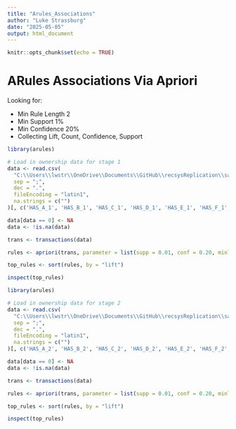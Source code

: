 ```yaml
---
title: "Arules_Associations"
author: "Luke Strassburg"
date: "2025-05-05"
output: html_document
---
```


```r
knitr::opts_chunk$set(echo = TRUE)
```

# ARules Associations Via Apriori

Looking for:

- Min Rule Length 2
- Min Support 1%
- Min Confidence 20%
- Collecting Lift, Count, Confidence, Support

```r
library(arules)

# Load in ownership data for stage 1
data <- read.csv(
  "C:\\Users\\lwstr\\OneDrive\\Documents\\GitHub\\recsysReplication\\sample_data\\dataset.csv",
  sep = ";",
  dec = ".",
  fileEncoding = "latin1",
  na.strings = c("")
)[, c('HAS_A_1', 'HAS_B_1', 'HAS_C_1', 'HAS_D_1', 'HAS_E_1', 'HAS_F_1', 'HAS_G_1', 'HAS_H_1', 'HAS_I_1', 'HAS_L_1')]

data[data == 0] <- NA
data <- !is.na(data)

trans <- transactions(data)

rules <- apriori(trans, parameter = list(supp = 0.01, conf = 0.20, minlen = 3, target = "rules"))

top_rules <- sort(rules, by = "lift")

inspect(top_rules)

```

```r
library(arules)

# Load in ownership data for stage 2
data <- read.csv(
  "C:\\Users\\lwstr\\OneDrive\\Documents\\GitHub\\recsysReplication\\sample_data\\dataset.csv",
  sep = ";",
  dec = ".",
  fileEncoding = "latin1",
  na.strings = c("")
)[, c('HAS_A_2', 'HAS_B_2', 'HAS_C_2', 'HAS_D_2', 'HAS_E_2', 'HAS_F_2', 'HAS_G_2', 'HAS_H_2', 'HAS_I_2', 'HAS_L_2')]

data[data == 0] <- NA
data <- !is.na(data)

trans <- transactions(data)

rules <- apriori(trans, parameter = list(supp = 0.01, conf = 0.20, minlen = 3, target = "rules"))

top_rules <- sort(rules, by = "lift")

inspect(top_rules)

```